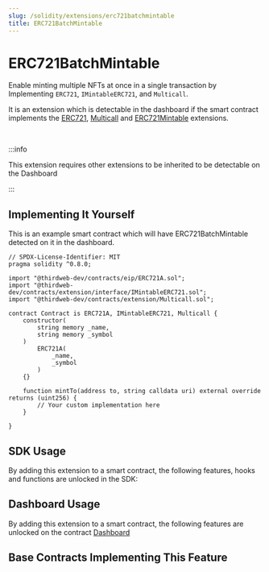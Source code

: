 ```yaml
---
slug: /solidity/extensions/erc721batchmintable
title: ERC721BatchMintable
---
```



# ERC721BatchMintable

Enable minting multiple NFTs at once in a single transaction by Implementing `ERC721`, `IMintableERC721`, and `Multicall`.

It is an extension which is detectable in the dashboard if the smart contract implements the 
[ERC721](/solidity/extensions/erc721), [Multicall](/solidity/extensions/multicall) and [ERC721Mintable](/solidity/extensions/erc721mintable) extensions.

<div className="row">

<div style={{ marginLeft: 24 }}>

<ViewContractCodeButton
  link="https://github.com/thirdweb-dev/contracts/blob/main/contracts/extension/Multicall.sol"
  name="Multicall"
/>

</div>

<div style={{ marginLeft: 24 }}>

<ViewContractCodeButton
  link="https://github.com/thirdweb-dev/contracts/blob/main/contracts/extension/interface/IMintableERC721.sol"
  name="ERC721Mintable"
/>

</div>

</div>

<br/>

:::info

This extension requires other extensions to be inherited to be detectable on the Dashboard

:::

## Implementing It Yourself

This is an example smart contract which will have ERC721BatchMintable detected on it in the dashboard.

```solidity
// SPDX-License-Identifier: MIT
pragma solidity ^0.8.0;

import "@thirdweb-dev/contracts/eip/ERC721A.sol";
import "@thirdweb-dev/contracts/extension/interface/IMintableERC721.sol";
import "@thirdweb-dev/contracts/extension/Multicall.sol";

contract Contract is ERC721A, IMintableERC721, Multicall {
    constructor(
        string memory _name,
        string memory _symbol
    )
        ERC721A(
            _name,
            _symbol
        )
    {}

    function mintTo(address to, string calldata uri) external override returns (uint256) {
        // Your custom implementation here
    }

}
```

## SDK Usage

By adding this extension to a smart contract, the following features, hooks and functions are unlocked in the SDK:

## Dashboard Usage

By adding this extension to a smart contract, the following features are unlocked on the contract [Dashboard](/dashboard)

## Base Contracts Implementing This Feature

<div className="row" style={{ marginBottom: 24 }}>
  <div className="col col--6" style={{ marginTop: 8 }}>
    <QuickstartCard
      name="ERC721 Base Contract"
      link="/solidity/base-contracts/erc-721/erc721base"
      image="/assets/icons/general.png"
    />
  </div>
  <div className="col col--6" style={{ padding: 8 }}>
    <QuickstartCard
      name="ERC721 Signature Mint"
      link="/solidity/base-contracts/erc-721/erc721signaturemint"
      image="/assets/icons/general.png"
    />
  </div>
</div>